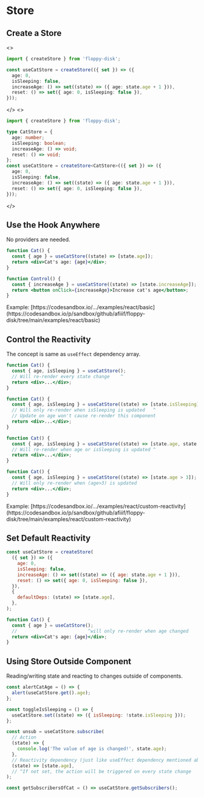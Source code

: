 

# Store

## Create a Store

<JsOrTs className="pt-5 -mb-3 justify-end">
<>

```ts
import { createStore } from 'floppy-disk';

const useCatStore = createStore(({ set }) => ({
  age: 0,
  isSleeping: false,
  increaseAge: () => set((state) => ({ age: state.age + 1 })),
  reset: () => set({ age: 0, isSleeping: false }),
}));
```

</>
<>

```ts
import { createStore } from 'floppy-disk';

type CatStore = {
  age: number;
  isSleeping: boolean;
  increaseAge: () => void;
  reset: () => void;
};
const useCatStore = createStore<CatStore>(({ set }) => ({
  age: 0,
  isSleeping: false,
  increaseAge: () => set((state) => ({ age: state.age + 1 })),
  reset: () => set({ age: 0, isSleeping: false }),
}));
```

</>
</JsOrTs>

## Use the Hook Anywhere

No providers are needed.

```jsx
function Cat() {
  const { age } = useCatStore((state) => [state.age]);
  return <div>Cat's age: {age}</div>;
}

function Control() {
  const { increaseAge } = useCatStore((state) => [state.increaseAge]);
  return <button onClick={increaseAge}>Increase cat's age</button>;
}
```

<Callout type="info" emoji="ℹ️">
Example: [https://codesandbox.io/.../examples/react/basic](https://codesandbox.io/p/sandbox/github/afiiif/floppy-disk/tree/main/examples/react/basic)
</Callout>

## Control the Reactivity

The concept is same as `useEffect` dependency array.

```jsx
function Cat() {
  const { age, isSleeping } = useCatStore();
  // Will re-render every state change    ^
  return <div>...</div>;
}

function Cat() {
  const { age, isSleeping } = useCatStore((state) => [state.isSleeping]);
  // Will only re-render when isSleeping is updated   ^
  // Update on age won't cause re-render this component
  return <div>...</div>;
}

function Cat() {
  const { age, isSleeping } = useCatStore((state) => [state.age, state.isSleeping]);
  // Will re-render when age or isSleeping is updated ^
  return <div>...</div>;
}

function Cat() {
  const { age, isSleeping } = useCatStore((state) => [state.age > 3]);
  // Will only re-render when (age>3) is updated
  return <div>...</div>;
}
```

<Callout type="info" emoji="ℹ️">
Example: [https://codesandbox.io/.../examples/react/custom-reactivity](https://codesandbox.io/p/sandbox/github/afiiif/floppy-disk/tree/main/examples/react/custom-reactivity)
</Callout>

## Set Default Reactivity

```jsx {9}
const useCatStore = createStore(
  ({ set }) => ({
    age: 0,
    isSleeping: false,
    increaseAge: () => set((state) => ({ age: state.age + 1 })),
    reset: () => set({ age: 0, isSleeping: false }),
  }),
  {
    defaultDeps: (state) => [state.age],
  },
);

function Cat() {
  const { age } = useCatStore();
  //                          ^will only re-render when age changed
  return <div>Cat's age: {age}</div>;
}
```

## Using Store Outside Component

Reading/writing state and reacting to changes outside of components.

```js
const alertCatAge = () => {
  alert(useCatStore.get().age);
};

const toggleIsSleeping = () => {
  useCatStore.set((state) => ({ isSleeping: !state.isSleeping }));
};

const unsub = useCatStore.subscribe(
  // Action
  (state) => {
    console.log('The value of age is changed!', state.age);
  },
  // Reactivity dependency (just like useEffect dependency mentioned above)
  (state) => [state.age],
  // ^If not set, the action will be triggered on every state change
);

const getSubscribersOfCat = () => useCatStore.getSubscribers();
```

